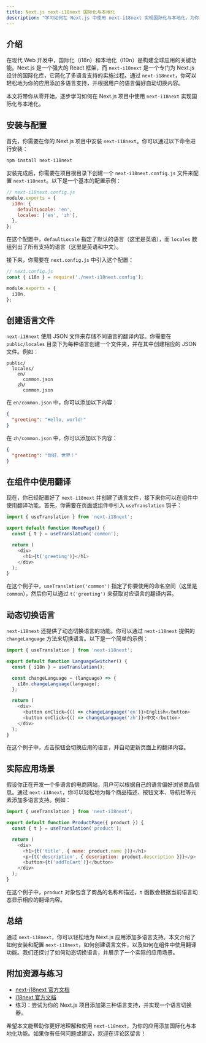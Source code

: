 ```yaml
---
title: Next.js next-i18next 国际化与本地化
description: "学习如何在 Next.js 中使用 next-i18next 实现国际化与本地化，为你的应用添加多语言支持。"
---
```


## 介绍

在现代 Web 开发中，国际化（i18n）和本地化（l10n）是构建全球应用的关键功能。Next.js 是一个强大的 React 框架，而 `next-i18next` 是一个专门为 Next.js 设计的国际化库，它简化了多语言支持的实施过程。通过 `next-i18next`，你可以轻松地为你的应用添加多语言支持，并根据用户的语言偏好自动切换内容。

本文将带你从零开始，逐步学习如何在 Next.js 项目中使用 `next-i18next` 实现国际化与本地化。

## 安装与配置

首先，你需要在你的 Next.js 项目中安装 `next-i18next`。你可以通过以下命令进行安装：

```bash
npm install next-i18next
```

安装完成后，你需要在项目根目录下创建一个 `next-i18next.config.js` 文件来配置 `next-i18next`。以下是一个基本的配置示例：

```javascript
// next-i18next.config.js
module.exports = {
  i18n: {
    defaultLocale: 'en',
    locales: ['en', 'zh'],
  },
};
```

在这个配置中，`defaultLocale` 指定了默认的语言（这里是英语），而 `locales` 数组列出了所有支持的语言（这里是英语和中文）。

接下来，你需要在 `next.config.js` 中引入这个配置：

```javascript
// next.config.js
const { i18n } = require('./next-i18next.config');

module.exports = {
  i18n,
};
```

## 创建语言文件

`next-i18next` 使用 JSON 文件来存储不同语言的翻译内容。你需要在 `public/locales` 目录下为每种语言创建一个文件夹，并在其中创建相应的 JSON 文件。例如：

```
public/
  locales/
    en/
      common.json
    zh/
      common.json
```

在 `en/common.json` 中，你可以添加以下内容：

```json
{
  "greeting": "Hello, world!"
}
```

在 `zh/common.json` 中，你可以添加以下内容：

```json
{
  "greeting": "你好，世界！"
}
```

## 在组件中使用翻译

现在，你已经配置好了 `next-i18next` 并创建了语言文件，接下来你可以在组件中使用翻译功能。首先，你需要在页面或组件中引入 `useTranslation` 钩子：

```javascript
import { useTranslation } from 'next-i18next';

export default function HomePage() {
  const { t } = useTranslation('common');

  return (
    <div>
      <h1>{t('greeting')}</h1>
    </div>
  );
}
```

在这个例子中，`useTranslation('common')` 指定了你要使用的命名空间（这里是 `common`），然后你可以通过 `t('greeting')` 来获取对应语言的翻译内容。

## 动态切换语言

`next-i18next` 还提供了动态切换语言的功能。你可以通过 `next-i18next` 提供的 `changeLanguage` 方法来切换语言。以下是一个简单的示例：

```javascript
import { useTranslation } from 'next-i18next';

export default function LanguageSwitcher() {
  const { i18n } = useTranslation();

  const changeLanguage = (language) => {
    i18n.changeLanguage(language);
  };

  return (
    <div>
      <button onClick={() => changeLanguage('en')}>English</button>
      <button onClick={() => changeLanguage('zh')}>中文</button>
    </div>
  );
}
```

在这个例子中，点击按钮会切换应用的语言，并自动更新页面上的翻译内容。

## 实际应用场景

假设你正在开发一个多语言的电商网站，用户可以根据自己的语言偏好浏览商品信息。通过 `next-i18next`，你可以轻松地为每个商品描述、按钮文本、导航栏等元素添加多语言支持。例如：

```javascript
import { useTranslation } from 'next-i18next';

export default function ProductPage({ product }) {
  const { t } = useTranslation('product');

  return (
    <div>
      <h1>{t('title', { name: product.name })}</h1>
      <p>{t('description', { description: product.description })}</p>
      <button>{t('addToCart')}</button>
    </div>
  );
}
```

在这个例子中，`product` 对象包含了商品的名称和描述，`t` 函数会根据当前语言动态显示相应的翻译内容。

## 总结

通过 `next-i18next`，你可以轻松地为 Next.js 应用添加多语言支持。本文介绍了如何安装和配置 `next-i18next`，如何创建语言文件，以及如何在组件中使用翻译功能。我们还探讨了如何动态切换语言，并展示了一个实际的应用场景。

## 附加资源与练习

- [next-i18next 官方文档](https://github.com/i18next/next-i18next)
- [i18next 官方文档](https://www.i18next.com/)
- 练习：尝试为你的 Next.js 项目添加第三种语言支持，并实现一个语言切换器。

希望本文能帮助你更好地理解和使用 `next-i18next`，为你的应用添加国际化与本地化功能。如果你有任何问题或建议，欢迎在评论区留言！